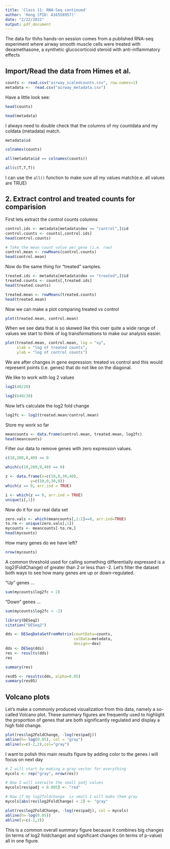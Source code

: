 ```yaml
---
title: 'Class 11: RNA-Seq continued'
author: 'Hong (PID: A16558957)'
date: "2/22/2022"
output: pdf_document
---
```


The data for thihs hands-on session comes from a published RNA-seq experiment where airway smooth muscle cells were treated with dexamethasone, a synthetic glucocorticoid steroid with anti-inflammatory effects

## Import/Read the data from Himes et al.

```r
counts <- read.csv("airway_scaledcounts.csv", row.names=1)
metadata <-  read.csv("airway_metadata.csv")
```

Have a little look see:

```r
head(counts)
```

```r
head(metadata)
```

I always need to double check that the columns of my countdata and my coldata (metadata) match.

```r
metadata$id
```

```r
colnames(counts)
```

```r
all(metadata$id == colnames(counts))
```

```r
all(c(T,T,T))
```

I can use the `all()` function to make sure all my values match(e.e. all values are TRUE)

## 2. Extract control and treated counts for comparision 

First lets extract the control counts columns

```r
control.ids <- metadata[metadata$dex == "control",]$id
control.counts <- counts[,control.ids]
head(control.counts)
```

```r
# Take the mean count value per gene (i.e. row)
control.mean <- rowMeans(control.counts)
head(control.mean)
```

Now do the same thing for "treated" samples. 

```r
treated.ids <- metadata[metadata$dex == "treated",]$id
treated.counts <- counts[,treated.ids]
head(treated.counts)
```

```r
treated.mean <- rowMeans(treated.counts)
head(treated.mean)
```

Now we can make a plot comparing treated vs control

```r
plot(treated.mean, control.mean)
```

When we see data that is so skewed like this over quite a wide range of values we start to think of log transformations to make our analysis easier.

```r
plot(treated.mean, control.mean, log = "xy", 
     xlab = "log of treated counts", 
     ylab = "log of control counts")
```

We are after changes in gene expression: treated vs control and this would represent points (i.e. genes) that do not like on the diagonal.

We like to work with log 2 values

```r
log2(40/20)
```

```r
log2(640/20)
```

Now let's calculate the log2 fold change

```r
log2fc <- log2(treated.mean/control.mean)
```

Store my work so far

```r
meancounts <- data.frame(control.mean, treated.mean, log2fc)
head(meancounts)
```

Filter our data to remove genes with zero expression values.

```r
c(10,200,0,40) == 0
```

```r
which(c(10,200,0,40) == 0)
```

```r
z <- data.frame(x=c(10,0,30,40), 
           y=c(10,0,30,0))
which(z == 0, arr.ind = TRUE)
```

```r
i <- which(z == 0, arr.ind = TRUE)
unique(i[,1])
```

Now do it for our real data set

```r
zero.vals <- which(meancounts[,1:2]==0, arr.ind=TRUE)
to.rm <- unique(zero.vals[,1])
mycounts <- meancounts[-to.rm,]
head(mycounts)
```

How many genes do we have left?

```r
nrow(mycounts)
```


A common threshold used for calling something differentially expressed is a log2(FoldChange) of greater than 2 or less than -2. Let’s filter the dataset both ways to see how many genes are up or down-regulated.

"Up" genes ...
```r
sum(mycounts$log2fc > 2)
```

"Down" genes ...
```r
sum(mycounts$log2fc < -2)
```

```r
library(DESeq2)
citation("DESeq2")
```

```r
dds <- DESeqDataSetFromMatrix(countData=counts, 
                              colData=metadata, 
                              design=~dex)
dds <- DESeq(dds)
res <- results(dds)
res
```

```r
summary(res)
```

```r
res05 <- results(dds, alpha=0.05)
summary(res05)
```


## Volcano plots
Let’s make a commonly produced visualization from this data, namely a so-called Volcano plot. These summary figures are frequently used to highlight the proportion of genes that are both significantly regulated and display a high fold change.

```r
plot(res$log2FoldChange, -log(res$padj))
abline(h=-log(0.05), col = "gray")
abline(v=c(-2,2),col="gray")
```

I want to polish this main results figure by adding color to the genes i will focus on next day

```r
# I will start by making a gray vector for everything
mycols <- rep("gray", nrow(res))

# Now I will overwite the small padj values
mycols[res$padj < 0.005] <- "red"

# Now if my log2foldchange  is small I will make them gray
mycols[abs(res$log2FoldChange) < 2] <- "gray"

plot(res$log2FoldChange, -log(res$padj), col = mycols)
abline(h=-log(0.05))
abline(v=c(-2,2))
```

This is a common overall summary figure because it combines big changes (in terms of log2 foldchange) and significant changes (in terms of p-value) all in one figure.






